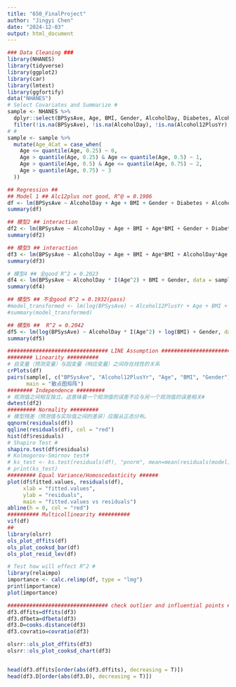 ```yaml
---
title: "650_FinalProject"
author: "Jingyi Chen"
date: "2024-12-03"
output: html_document
---
```

```r
### Data Cleaning ###
library(NHANES)
library(tidyverse)
library(ggplot2)
library(car)
library(lmtest)
library(ggfortify)
data("NHANES")
# Select Covariates and Summarize #
sample <- NHANES %>%
  dplyr::select(BPSysAve, Age, BMI, Gender, AlcoholDay, Diabetes, AlcoholYear, Alcohol12PlusYr, TotChol) %>%
  filter(!is.na(BPSysAve), !is.na(AlcoholDay), !is.na(Alcohol12PlusYr), !is.na(AlcoholYear), !is.na(TotChol))
# #
sample <- sample %>%
  mutate(Age_4Cat = case_when(
    Age <= quantile(Age, 0.25) ~ 0,
    Age > quantile(Age, 0.25) & Age <= quantile(Age, 0.5) ~ 1,
    Age > quantile(Age, 0.5) & Age <= quantile(Age, 0.75) ~ 2,
    Age > quantile(Age, 0.75) ~ 3
  ))
```

```r
## Regression ##
## Model 1 ## Alc12plus not good, R^@ = 0.1906
df <- lm(BPSysAve ~ AlcoholDay + Age + BMI + Gender + Diabetes + AlcoholYear + TotChol + Alcohol12PlusYr, data = sample)
summary(df)

## 模型2 ## interaction
df2 <- lm(BPSysAve ~ AlcoholDay + Age + BMI + Age*BMI + Gender + Diabetes + AlcoholYear + TotChol + Alcohol12PlusYr, data = sample)
summary(df2)

## 模型3 ## interaction
df3 <- lm(BPSysAve ~ AlcoholDay + Age + BMI + Age*BMI + AlcoholDay*Age + Gender + Diabetes + AlcoholYear + TotChol + Alcohol12PlusYr, data = sample)
summary(df3)

# 模型4 ## 全good R^2 = 0.2023
df4 <- lm(BPSysAve ~ AlcoholDay * I(Age^2) + BMI + Gender, data = sample)
summary(df4)

## 模型5 ## 不全good R^2 = 0.1932(pass)
#model_transformed <- lm(log(BPSysAve) ~ Alcohol12PlusYr + Age + BMI + Gender, data = sample)
#summary(model_transformed)

## 模型6 ##  R^2 = 0.2042
df5 <- lm(log(BPSysAve) ~ AlcoholDay * I(Age^2) + log(BMI) + Gender, data = sample)
summary(df5)
```
```r
################################ LINE Assumption #####################################
######## Linearity ##########
# 自变量（预测变量）与因变量（响应变量）之间存在线性的关系
crPlots(df)
pairs(sample[, c("BPSysAve", "Alcohol12PlusYr", "Age", "BMI", "Gender")],
      main = "散点图矩阵")
######## Independence #########
# 观测值之间相互独立。这意味着一个观测值的误差不应与另一个观测值的误差相关#
dwtest(df2)
######### Normality #########
# 模型残差（预测值与实际值之间的差异）应服从正态分布。
qqnorm(residuals(df))
qqline(residuals(df), col = "red")
hist(df$residuals)
# Shapiro Test #
shapiro.test(df$residuals)
# Kolmogorov-Smirnov test#
# ks_test <- ks.test(residuals(df), "pnorm", mean=mean(residuals(model)), sd=sd(residuals(model)))
# print(ks_test)
######### Equal Variance/Homoscedasticity ######
plot(df$fitted.values, residuals(df),
     xlab = "fitted.values",
     ylab = "residuals",
     main = "fitted.values vs residuals")
abline(h = 0, col = "red")
########## Multicollinearity ##########
vif(df)
##
library(olsrr)
ols_plot_dffits(df)
ols_plot_cooksd_bar(df)
ols_plot_resid_lev(df)
```
```r
# Test how will effect R^2 #
library(relaimpo)
importance <- calc.relimp(df, type = "lmg")  
print(importance)
plot(importance)
```

```r
################################ check outlier and influential points #####################################
df3.dffits=dffits(df3)
df3.dfbeta=dfbeta(df3)
df3.D=cooks.distance(df3)
df3.covratio=covratio(df3)

olsrr::ols_plot_dffits(df3)
olsrr::ols_plot_cooksd_chart(df3)


head(df3.dffits[order(abs(df3.dffits), decreasing = T)])
head(df3.D[order(abs(df3.D), decreasing = T)])


```
